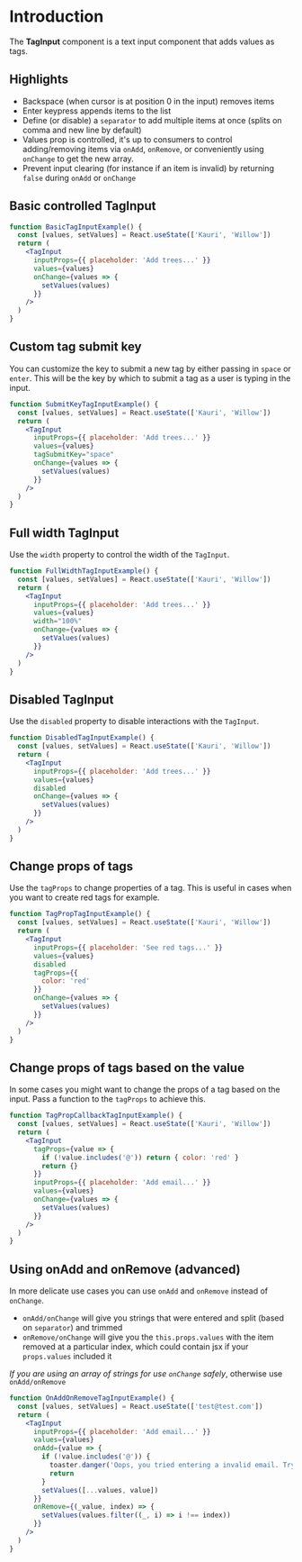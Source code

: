 # Introduction

The **TagInput** component is a text input component that adds values as tags.

## Highlights

- Backspace (when cursor is at position 0 in the input) removes items
- Enter keypress appends items to the list
- Define (or disable) a `separator` to add multiple items at once (splits on comma and new line by default)
- Values prop is controlled, it's up to consumers to control adding/removing items via `onAdd`, `onRemove`, or conveniently using `onChange` to get the new array.
- Prevent input clearing (for instance if an item is invalid) by returning `false` during `onAdd` or `onChange`

## Basic controlled TagInput

```jsx
function BasicTagInputExample() {
  const [values, setValues] = React.useState(['Kauri', 'Willow'])
  return (
    <TagInput
      inputProps={{ placeholder: 'Add trees...' }}
      values={values}
      onChange={values => {
        setValues(values)
      }}
    />
  )
}
```

## Custom tag submit key

You can customize the key to submit a new tag by either passing in `space` or `enter`.
This will be the key by which to submit a tag as a user is typing in the input.

```jsx
function SubmitKeyTagInputExample() {
  const [values, setValues] = React.useState(['Kauri', 'Willow'])
  return (
    <TagInput
      inputProps={{ placeholder: 'Add trees...' }}
      values={values}
      tagSubmitKey="space"
      onChange={values => {
        setValues(values)
      }}
    />
  )
}
```

## Full width TagInput

Use the `width` property to control the width of the `TagInput`.

```jsx
function FullWidthTagInputExample() {
  const [values, setValues] = React.useState(['Kauri', 'Willow'])
  return (
    <TagInput
      inputProps={{ placeholder: 'Add trees...' }}
      values={values}
      width="100%"
      onChange={values => {
        setValues(values)
      }}
    />
  )
}
```

## Disabled TagInput

Use the `disabled` property to disable interactions with the `TagInput`.

```jsx
function DisabledTagInputExample() {
  const [values, setValues] = React.useState(['Kauri', 'Willow'])
  return (
    <TagInput
      inputProps={{ placeholder: 'Add trees...' }}
      values={values}
      disabled
      onChange={values => {
        setValues(values)
      }}
    />
  )
}
```

## Change props of tags

Use the `tagProps` to change properties of a tag.
This is useful in cases when you want to create red tags for example.

```jsx
function TagPropTagInputExample() {
  const [values, setValues] = React.useState(['Kauri', 'Willow'])
  return (
    <TagInput
      inputProps={{ placeholder: 'See red tags...' }}
      values={values}
      disabled
      tagProps={{
        color: 'red'
      }}
      onChange={values => {
        setValues(values)
      }}
    />
  )
}
```

## Change props of tags based on the value

In some cases you might want to change the props of a tag based on the input.
Pass a function to the `tagProps` to achieve this.

```jsx
function TagPropCallbackTagInputExample() {
  const [values, setValues] = React.useState(['Kauri', 'Willow'])
  return (
    <TagInput
      tagProps={value => {
        if (!value.includes('@')) return { color: 'red' }
        return {}
      }}
      inputProps={{ placeholder: 'Add email...' }}
      values={values}
      onChange={values => {
        setValues(values)
      }}
    />
  )
}
```

## Using onAdd and onRemove (advanced)

In more delicate use cases you can use `onAdd` and `onRemove` instead of `onChange`.

- `onAdd/onChange` will give you strings that were entered and split (based on `separator`) and trimmed
- `onRemove/onChange` will give you the `this.props.values` with the item removed at a particular index, which could contain jsx if your `props.values` included it

_If you are using an array of strings for use `onChange` safely_, otherwise use `onAdd/onRemove`

```jsx
function OnAddOnRemoveTagInputExample() {
  const [values, setValues] = React.useState(['test@test.com'])
  return (
    <TagInput
      inputProps={{ placeholder: 'Add email...' }}
      values={values}
      onAdd={value => {
        if (!value.includes('@')) {
          toaster.danger('Oops, you tried entering a invalid email. Try again.')
          return
        }
        setValues([...values, value])
      }}
      onRemove={(_value, index) => {
        setValues(values.filter((_, i) => i !== index))
      }}
    />
  )
}
```

